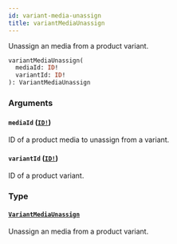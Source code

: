 ```yaml
---
id: variant-media-unassign
title: variantMediaUnassign
---
```


Unassign an media from a product variant.

```graphql
variantMediaUnassign(
  mediaId: ID!
  variantId: ID!
): VariantMediaUnassign

```

### Arguments

#### `mediaId` ([`ID!`](../../../developer/api-reference/scalars/id))

ID of a product media to unassign from a variant.

#### `variantId` ([`ID!`](../../../developer/api-reference/scalars/id))

ID of a product variant.

### Type

#### [`VariantMediaUnassign`](../../../developer/api-reference/objects/variant-media-unassign)

Unassign an media from a product variant.
